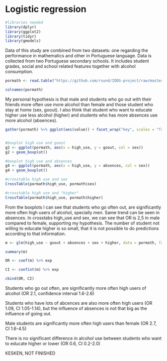 # Logistic regression


```r
#libraries needed
library(dplyr)
library(ggplot2)
library(tidyr)
library(gmodels)
```

Data of this study are combined from two datasets: one regarding the performance in mathematics and other in Portuguese language. Data is collected from two Portuguese secondary schools. It includes student grades, social and school related features together with alcohol consumption.

```r
pormath <- read.table("https://github.com/rsund/IODS-project/raw/master/data/alc.csv", sep= ",", header=TRUE)

colnames(pormath)
```
My personal hypothesis is that male and students who go out with their friends more often use more alcohol than female and those student who stay at home (sex, goout). I also think that student who want to educate higher use less alcohol (higher) and students who has more absences use more alcohol (absences).

```r

gather(pormath) %>% ggplot(aes(value)) + facet_wrap("key", scales = "free") + geom_bar()


#boxplot high use and goout
g2 <- ggplot(pormath, aes(x = high_use, y = goout, col = sex))
g2 + geom_boxplot()

#boxplot high use and absences
g4 <- ggplot(pormath, aes(x = high_use, y = absences, col = sex))
g4 + geom_boxplot()

#crosstable high use and sex
CrossTable(pormath$high_use, pormath$sex)

#crosstable high use and "higher"
CrossTable(pormath$high_use, pormath$higher)

```

From the boxplots I can see that students who go often out, are significantly more often high users of alcohol, specially men. Same trend can be seen in absences. In crosstabs high_use and sex, we can see that OR is 2,5 in male compared to female, supporting my hypothesis. The number of student not willing to educate higher is so small, that it is not possible to do predictions according to that information.

```r

m <- glm(high_use ~ goout + absences + sex + higher, data = pormath, family = "binomial")

summary(m)

OR <- coef(m) %>% exp

CI <- confint(m) %>% exp

cbind(OR, CI)
```
Students who go out often, are significantly more often high users of alcohol (OR 2.1, confidence interval 1.6-2.6)

Students who have lots of abcences are also more often high users (OR 1.09, CI 1.05-1.14), but the influence of absences is not that big as the influence of going out.

Male students are significantly more often high users than female (OR 2.7, CI 1.6-4.5)

There is no significant difference in alcohol use between students who want to educate higher or lower (OR 0.6, CI 0.2-2.0)

KESKEN, NOT FINISHED